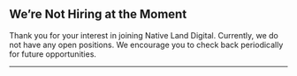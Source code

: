 ## We’re Not Hiring at the Moment

Thank you for your interest in joining Native Land Digital. Currently, we do not have any open positions. We encourage you to check back periodically for future opportunities.

---